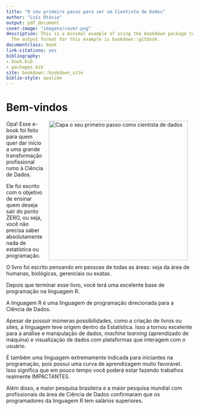 ```yaml
--- 
title: "O seu primeiro passo para ser um Cientista de Dados"
author: "Luís Otávio"
output: pdf_document
cover-image: "imagens/cover.png"
description: This is a minimal example of using the bookdown package to write a book.
  The output format for this example is bookdown::gitbook.
documentclass: book
link-citations: yes
bibliography:
- book.bib
- packages.bib
site: bookdown::bookdown_site
biblio-style: apalike
---
```


# Bem-vindos {-}

<img src="imagens/capa_livro.png" height="375" alt="Capa o seu primeiro passo como cientista de dados" align="right" style="margin: 0 1em 0 1em" />

Opa! Esse e-book foi feito para quem quer dar início a uma grande transformação profissional rumo à Ciência de Dados.

Ele foi escrito com o objetivo de ensinar quem deseja sair do ponto ZERO, ou seja, você não precisa saber absolutamente nada de estatística ou programação.

O livro foi escrito pensando em pessoas de todas as áreas: seja da área de humanas, biológicas, gerenciais ou exatas.

Depois que terminar esse livro, você terá uma excelente base de programação na linguagem R.

A linguagem R é uma linguagem de programação direcionada para a Ciência de Dados. 

Apesar de possuir inúmeras possibilidades, como a criação de livros ou sites, a linguagem teve origem dentro da Estatística. Isso a tornou excelente para a análise e manipulação de dados, *machine learning* (aprendizado de máquina) e visualização de dados com plataformas que interagem com o usuário.

É também uma linguagem extremamente indicada para iniciantes na programação, pois possui uma curva de aprendizagem muito favorável. Isso significa que em pouco tempo você poderá estar fazendo trabalhos realmente IMPACTANTES. 

Além disso, a maior pesquisa brasileira e a maior pesquisa mundial com profissionais da área de Ciência de Dados confirmaram que os programadores da linguagem R tem salários superiores.

